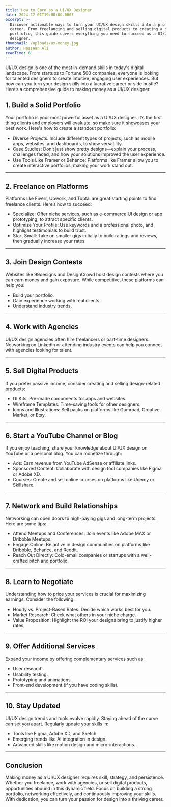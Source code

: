 ```yaml
---
title: How to Earn as a UI/UX Designer
date: 2024-12-01T19:00:00.000Z
excerpt: >-
  Discover actionable ways to turn your UI/UX design skills into a profitable
  career. From freelancing and selling digital products to creating a standout
  portfolio, this guide covers everything you need to succeed as a UI/UX
  designer.
thumbnail: /uploads/ux-money.jpg
author: Hassaan Ali
readTime: 6
---
```


UI/UX design is one of the most in-demand skills in today's digital landscape. From startups to Fortune 500 companies, everyone is looking for talented designers to create intuitive, engaging user experiences. But how can you turn your design skills into a lucrative career or side hustle? Here’s a comprehensive guide to making money as a UI/UX designer.

## 1. Build a Solid Portfolio

Your portfolio is your most powerful asset as a UI/UX designer. It’s the first thing clients and employers will evaluate, so make sure it showcases your best work. Here's how to create a standout portfolio:

* Diverse Projects: Include different types of projects, such as mobile apps, websites, and dashboards, to show versatility.
* Case Studies: Don’t just show pretty designs—explain your process, challenges faced, and how your solutions improved the user experience.
* Use Tools Like Framer or Behance: Platforms like Framer allow you to create interactive portfolios, making your work stand out.

***

## 2. Freelance on Platforms

Platforms like Fiverr, Upwork, and Toptal are great starting points to find freelance clients. Here’s how to succeed:

* Specialize: Offer niche services, such as e-commerce UI design or app prototyping, to attract specific clients.
* Optimize Your Profile: Use keywords and a professional photo, and highlight testimonials to build trust.
* Start Small: Take on smaller gigs initially to build ratings and reviews, then gradually increase your rates.

***

## 3. Join Design Contests

Websites like 99designs and DesignCrowd host design contests where you can earn money and gain exposure. While competitive, these platforms can help you:

* Build your portfolio.
* Gain experience working with real clients.
* Understand industry trends.

***

## 4. Work with Agencies

UI/UX design agencies often hire freelancers or part-time designers. Networking on LinkedIn or attending industry events can help you connect with agencies looking for talent.

***

## 5. Sell Digital Products

If you prefer passive income, consider creating and selling design-related products:

* UI Kits: Pre-made components for apps and websites.
* Wireframe Templates: Time-saving tools for other designers.
* Icons and Illustrations: Sell packs on platforms like Gumroad, Creative Market, or Etsy.

***

## 6. Start a YouTube Channel or Blog

If you enjoy teaching, share your knowledge about UI/UX design on YouTube or a personal blog. You can monetize through:

* Ads: Earn revenue from YouTube AdSense or affiliate links.
* Sponsored Content: Collaborate with design tool companies like Figma or Adobe XD.
* Courses: Create and sell online courses on platforms like Udemy or Skillshare.

***

## 7. Network and Build Relationships

Networking can open doors to high-paying gigs and long-term projects. Here are some tips:

* Attend Meetups and Conferences: Join events like Adobe MAX or Dribbble Meetups.
* Engage Online: Be active in design communities on platforms like Dribbble, Behance, and Reddit.
* Reach Out Directly: Cold-email companies or startups with a well-crafted pitch and portfolio.

***

## 8. Learn to Negotiate

Understanding how to price your services is crucial for maximizing earnings. Consider the following:

* Hourly vs. Project-Based Rates: Decide which works best for you.
* Market Research: Check what others in your niche charge.
* Value Proposition: Highlight the ROI your designs bring to justify higher rates.

***

## 9. Offer Additional Services

Expand your income by offering complementary services such as:

* User research.
* Usability testing.
* Prototyping and animations.
* Front-end development (if you have coding skills).

***

## 10. Stay Updated

UI/UX design trends and tools evolve rapidly. Staying ahead of the curve can set you apart. Regularly update your skills in:

* Tools like Figma, Adobe XD, and Sketch.
* Emerging trends like AI integration in design.
* Advanced skills like motion design and micro-interactions.

***

## Conclusion

Making money as a UI/UX designer requires skill, strategy, and persistence. Whether you freelance, work with agencies, or sell digital products, opportunities abound in this dynamic field. Focus on building a strong portfolio, networking effectively, and continuously improving your skills. With dedication, you can turn your passion for design into a thriving career.
